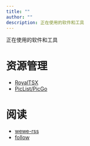 ```yaml
---
title: ""
author: ""
description: 正在使用的软件和工具
---
```


正在使用的软件和工具

# 资源管理

- [RoyalTSX](../posts/royal-tsx.qmd)
- [PicList/PicGo](../posts/blog-image-hosting-with-cf-r2.qmd)



# 阅读

- [wewe-rss](../posts/wewerss.qmd)
- [follow](../posts/follow-the-app/follow-the-app.qmd)
